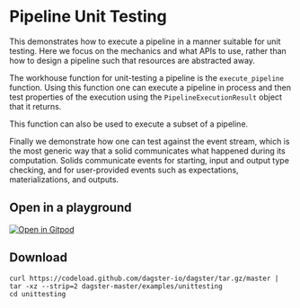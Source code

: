 # Pipeline Unit Testing

This demonstrates how to execute a pipeline in a manner suitable
for unit testing. Here we focus on the mechanics and what APIs to use,
rather than how to design a pipeline such that resources are
abstracted away.

The workhouse function for unit-testing a pipeline is the `execute_pipeline`
function. Using this function one can execute a pipeline in process
and then test properties of the execution using the `PipelineExecutionResult`
object that it returns.

This function can also be used to execute a subset of a pipeline.

Finally we demonstrate how one can test against the event stream, which
is the most generic way that a solid communicates what happened during
its computation. Solids communicate events for starting, input and output
type checking, and for user-provided events such as expectations, materializations,
and outputs.

## Open in a playground

[![Open in Gitpod](https://gitpod.io/button/open-in-gitpod.svg)](https://gitpod.io/#EXAMPLE=unittesting/https://github.com/dagster-io/dagster)

## Download

```
curl https://codeload.github.com/dagster-io/dagster/tar.gz/master | tar -xz --strip=2 dagster-master/examples/unittesting
cd unittesting
```
